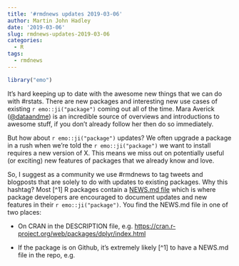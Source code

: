 ```yaml
---
title: '#rmdnews updates 2019-03-06'
author: Martin John Hadley
date: '2019-03-06'
slug: rmdnews-updates-2019-03-06
categories:
  - R
tags:
  - rmdnews
---
```


```r
library("emo")
```


It's hard keeping up to date with the awesome new things that we can do with #rstats. There are new packages and interesting new use cases of existing `r emo::ji("package")` coming out all of the time. Mara Averick ([@dataandme](https://twitter.com/dataandme)) is an incredible source of overviews and introductions to awesome stuff, if you don't already follow her then do so immediately.

But how about `r emo::ji("package")` updates? We often upgrade a package in a rush when we're told the `r emo::ji("package")` we want to install requires a new version of X. This means we miss out on potentially useful (or exciting) new features of packages that we already know and love.

So, I suggest as a community we use #rmdnews to tag tweets and blogposts that are solely to do with updates to existing packages. Why this hashtag? Most [^1] R packages contain a [NEWS.md file](http://r-pkgs.had.co.nz/release.html#news) which is where package developers are encouraged to document updates and new features in their `r emo::ji("package")`. You find the NEWS.md file in one of two places:

- On CRAN in the DESCRIPTION file, e.g. [https://cran.r-project.org/web/packages/dplyr/index.html](https://cran.r-project.org/web/packages/dplyr/index.html)

- If the package is on Github, it's extremely likely [^1] to have a NEWS.md file in the repo, e.g. 


[1]: Citation needed. Or better yet, data.
